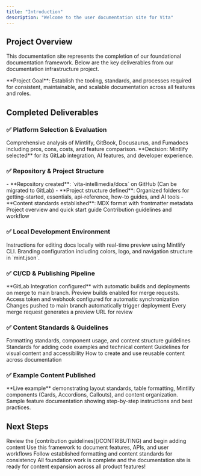 ```yaml
---
title: "Introduction"
description: "Welcome to the user documentation site for Vita"
---
```


## Project Overview

This documentation site represents the completion of our foundational documentation framework. Below are the key deliverables from our documentation infrastructure project.

<Info>
  **Project Goal**: Establish the tooling, standards, and processes required for consistent, maintainable, and scalable documentation across all features and roles.
</Info>

## Completed Deliverables

### ✅ Platform Selection & Evaluation

<Columns cols={1}>
  <Card
    title="Documentation Platform Comparison"
    icon="scale-balanced"
    href="/platform"
  >
    Comprehensive analysis of Mintlify, GitBook, Docusaurus, and Fumadocs including pros, cons, costs, and feature comparison. **Decision: Mintlify selected** for its GitLab integration, AI features, and developer experience.
  </Card>
</Columns>

### ✅ Repository & Project Structure

<AccordionGroup>
  <Accordion title="Repository Setup" icon="folder-tree" defaultOpen>
    - **Repository created**: `vita-intellimedia/docs` on GitHub (Can be migrated to GitLab)
    - **Project structure defined**: Organized folders for getting-started, essentials, api-reference, how-to guides, and AI tools
    - **Content standards established**: MDX format with frontmatter metadata
  </Accordion>
  
  <Accordion title="Key Files" icon="file-lines">
    <Columns cols={2}>
      <Card
        title="README.md"
        icon="book"
        href="https://gitlab.com/vita-intellimedia/docs/-/blob/main/README.md"
      >
        Project overview and quick start guide
      </Card>
      <Card
        title="CONTRIBUTING.md"
        icon="users"
        href="https://gitlab.com/vita-intellimedia/docs/-/blob/main/CONTRIBUTING.md"
      >
        Contribution guidelines and workflow
      </Card>
    </Columns>
  </Accordion>
</AccordionGroup>

### ✅ Local Development Environment

<Columns cols={2}>
  <Card
    title="Local Development Guide"
    icon="laptop-code"
    href="/getting-started/development"
  >
    Instructions for editing docs locally with real-time preview using Mintlify CLI.
  </Card>
  <Card
    title="Theme & Navigation"
    icon="paintbrush"
    href="/essentials/settings"
  >
    Branding configuration including colors, logo, and navigation structure in `mint.json`.
  </Card>
</Columns>

### ✅ CI/CD & Publishing Pipeline

<Note>
  **GitLab Integration configured** with automatic builds and deployments on merge to main branch. Preview builds enabled for merge requests.
</Note>

<Steps>
  <Step title="GitLab Connection">
    Access token and webhook configured for automatic synchronization
  </Step>
  <Step title="Automated Publishing">
    Changes pushed to main branch automatically trigger deployment
  </Step>
  <Step title="MR Preview Builds">
    Every merge request generates a preview URL for review
  </Step>
</Steps>

### ✅ Content Standards & Guidelines

<CardGroup cols={2}>
  <Card
    title="Writing with MDX"
    icon="pen-fancy"
    href="/essentials/markdown"
  >
    Formatting standards, component usage, and content structure guidelines
  </Card>
  <Card
    title="Code Samples"
    icon="code"
    href="/essentials/code"
  >
    Standards for adding code examples and technical content
  </Card>
  <Card
    title="Images & Media"
    icon="image"
    href="/essentials/images"
  >
    Guidelines for visual content and accessibility
  </Card>
  <Card
    title="Reusable Snippets"
    icon="recycle"
    href="/essentials/reusable-snippets"
  >
    How to create and use reusable content across documentation
  </Card>
</CardGroup>

### ✅ Example Content Published

<Columns cols={2}>
  <Card
    title="Platform Comparison Page"
    icon="sparkles"
    href="/platform"
  >
    **Live example** demonstrating layout standards, table formatting, Mintlify components (Cards, Accordions, Callouts), and content organization.
  </Card>
  <Card
    title="How-to Guide Example"
    icon="list-check"
    href="/forms/create-form"
  >
    Sample feature documentation showing step-by-step instructions and best practices.
  </Card>
</Columns>

## Next Steps

<Steps>
  <Step title="Start Contributing">
    Review the [contribution guidelines](/CONTRIBUTING) and begin adding content
  </Step>
  <Step title="Expand Documentation">
    Use this framework to document features, APIs, and user workflows
  </Step>
  <Step title="Maintain Standards">
    Follow established formatting and content standards for consistency
  </Step>
</Steps>

<Tip>
  All foundation work is complete and the documentation site is ready for content expansion across all product features!
</Tip>
